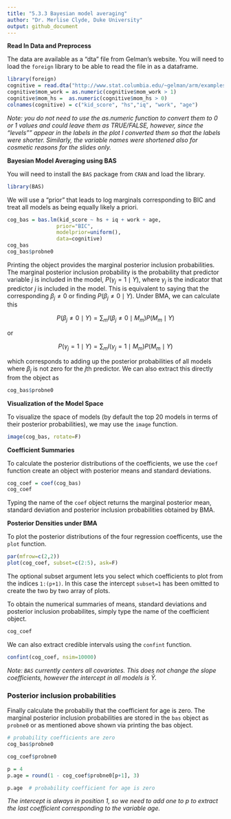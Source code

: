 ```yaml
---
title: "5.3.3 Bayesian model averaging"
author: "Dr. Merlise Clyde, Duke University"
output: github_document
---
```



**Read In Data and Preprocess**

The data are available as a "dta" file from Gelman's website. You will need to load the `foreign` library to be able to read the file in as a dataframe. 


```r
library(foreign)
cognitive = read.dta("http://www.stat.columbia.edu/~gelman/arm/examples/child.iq/kidiq.dta")
cognitive$mom_work = as.numeric(cognitive$mom_work > 1)
cognitive$mom_hs =  as.numeric(cognitive$mom_hs > 0)
colnames(cognitive) = c("kid_score", "hs","iq", "work", "age") 
```

*Note: you do not need to use the as.numeric function to convert them to 0  or 1 values and could leave them as TRUE/FALSE, however, since the "levels"" appear in the labels in the plot I  converted them so that the labels were shorter.  Similarly, the variable names were shortened also for cosmetic reasons for the slides only.*


**Bayesian Model Averaging using BAS**

You will need to install the `BAS` package from `CRAN` and load the library.

```r
library(BAS)
```

We will use a "prior" that leads to log  marginals corresponding to  BIC and treat all models as being equally likely  a priori.
```r
cog_bas = bas.lm(kid_score ~ hs + iq + work + age,
                prior="BIC",
                modelprior=uniform(),
                data=cognitive)
cog_bas
cog_bas$probne0
```

Printing the object provides the marginal posterior inclusion probabilities. The marginal posterior inclusion probability is the probability that predictor variable $j$ is included in the model, $P(\gamma_j = 1 \mid Y)$, where $\gamma_j$ is the indicator that predictor $j$ is included in the model.  This is equivalent to saying  that the corresponding $\beta_j \neq 0$ or finding $P(\beta_j \neq 0 \mid Y)$. Under BMA, we can calculate this 

$$P(\beta_j \neq 0 \mid Y) = \sum_m I(\beta_j \neq 0 \mid M_m) P(M_m \mid Y) $$

or 

$$P(\gamma_j = 1 \mid Y) = \sum_m I(\gamma_j = 1 \mid M_m) P(M_m \mid Y) $$

which corresponds to adding up the posterior probabilities of all models where $\beta_j$ is not zero for the $j$th predictor. 
We can also extract this directly from the object as
```r
cog_bas$probne0
```



**Visualization of the Model Space**

 To visualize the space of models (by default the top 20 models in terms of their posterior probabilities), we may use the `image` function.

```r
image(cog_bas, rotate=F)
```

**Coefficient Summaries**

To calculate the posterior distributions of the coefficients, we use the `coef` function create an object with posterior means and standard deviations. 

```r
cog_coef = coef(cog_bas)
cog_coef
```

Typing the name of the `coef` object returns the marginal posterior mean, standard deviation and posterior inclusion probabilities obtained by BMA.

**Posterior Densities under BMA**

To plot the posterior distributions of the four regression coefficents, use the `plot` function.
```r
par(mfrow=c(2,2))
plot(cog_coef, subset=c(2:5), ask=F)
```

The optional subset argument lets you select which coefficients to plot from the indices `1:(p+1)`.  In this case the intercept `subset=1` has been omitted to create the two by two array of plots. 


To obtain the numerical summaries of means, standard deviations and posterior inclusion probabilites, simply type the name of the coefficient object.

```r
cog_coef
```


We can also extract credible intervals using the `confint` function.
```r
confint(cog_coef, nsim=10000)
```


*Note:  `BAS` currently centers all covariates.  This does not change the slope coefficients, however the intercept in all models is $\bar{Y}$.  *

### Posterior inclusion probabilities ##

Finally calculate the probabiliy that the coefficient for age is zero.  The marginal posterior inclusion probabilities are stored in the `bas` object as `
probne0` or as mentioned above shown via printing the bas object.

```r

# probability coefficients are zero
cog_bas$probne0

cog_coef$probne0

p = 4
p.age = round(1 - cog_coef$probne0[p+1], 3)

p.age  # probability coefficient for age is zero
```

*The intercept is always in position 1, so we need to add one to p to extract the last coefficient corresponding to the variable age.*

